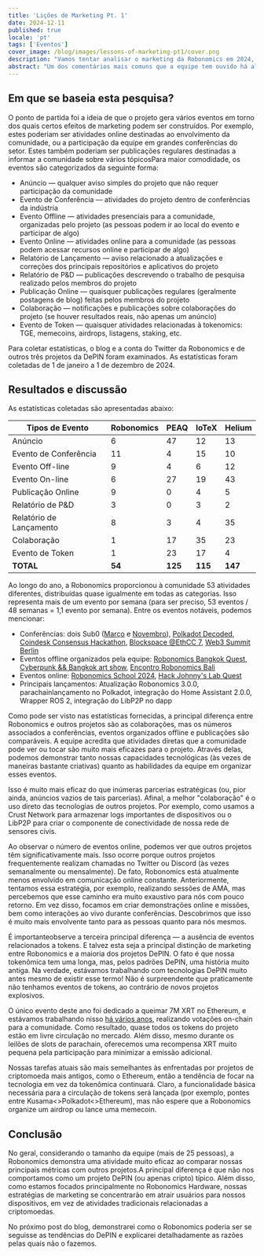 ```yaml
---
title: 'Lições de Marketing Pt. 1'
date: 2024-12-11
published: true
locale: 'pt'
tags: ['Eventos']
cover_image: /blog/images/lessons-of-marketing-pt1/cover.png
description: "Vamos tentar analisar o marketing da Robonomics em 2024, avaliar a atividade anual do projeto e compará-la com projetos semelhantes. Você verá o quão ativa a equipe tem sido ao longo do ano e quais princípios a Robonomics segue em marketing."
abstract: "Um dos comentários mais comuns que a equipe tem ouvido há algum tempo é o conselho para fazer mais marketing. Normalmente, essas sugestões não são seguidas por etapas de marketing bem pensadas, mas a mensagem é clara. Se você investir mais em atividades de publicidade, tudo será maravilhoso e seu token irá para a lua. Neste post do blog, tentarei analisar essa situação, avaliar a atividade anual da Robonomics e compará-la com projetos semelhantes. Como resultado, você verá o quão ativa a equipe tem sido ao longo do ano e quais princípios seguimos em marketing. Ivan Berman [Fingerling42]" 
---
```


## Em que se baseia esta pesquisa?

O ponto de partida foi a ideia de que o projeto gera vários eventos em torno dos quais certos efeitos de marketing podem ser construídos. Por exemplo, estes poderiam ser atividades online destinadas ao envolvimento da comunidade, ou a participação da equipe em grandes conferências do setor. Estes também poderiam ser publicações regulares destinadas a informar a comunidade sobre vários tópicosPara maior comodidade, os eventos são categorizados da seguinte forma:

- Anúncio — qualquer aviso simples do projeto que não requer participação da comunidade
- Evento de Conferência — atividades do projeto dentro de conferências da indústria
- Evento Offline — atividades presenciais para a comunidade, organizadas pelo projeto (as pessoas podem ir ao local do evento e participar de algo)
- Evento Online — atividades online para a comunidade (as pessoas podem acessar recursos online e participar de algo)
- Relatório de Lançamento — aviso relacionado a atualizações e correções dos principais repositórios e aplicativos do projeto
- Relatório de P&D — publicações descrevendo o trabalho de pesquisa realizado pelos membros do projeto
- Publicação Online — quaisquer publicações regulares (geralmente postagens de blog) feitas pelos membros do projeto
- Colaboração — notificações e publicações sobre colaborações do projeto (se houver resultados reais, não apenas um anúncio)
- Evento de Token — quaisquer atividades relacionadas à tokenomics: TGE, memecoins, airdrops, listagens, staking, etc.

Para coletar estatísticas, o blog e a conta do Twitter da Robonomics e de outros três projetos da DePIN foram examinados. As estatísticas foram coletadas de 1 de janeiro a 1 de dezembro de 2024.

## Resultados e discussão

As estatísticas coletadas são apresentadas abaixo:

<div class="big-table">

| **Tipos de Evento** | **Robonomics** | **PEAQ** | **IoTeX** | **Helium** |
|---------------------|----------------|----------|-----------|------------|
| Anúncio            | 6              | 47       | 12        | 13         |
| Evento de Conferência  | 11             | 4        | 15        | 10         |
| Evento Off-line        | 9              | 4        | 6         | 12         |
| Evento On-line         | 6              | 27       | 19        | 43         |
| Publicação Online      | 9              | 0        | 4         | 5          |
| Relatório de P&D       | 3              | 0        | 3         | 2          |
| Relatório de Lançamento| 8              | 3        | 4         | 35         |
| Colaboração            | 1              | 17       | 35        | 23         |
| Evento de Token        | 1              | 23       | 17        | 4          |
| **TOTAL**              | **54**         | **125**  | **115**   | **147**    |

</div>

Ao longo do ano, a Robonomics proporcionou à comunidade 53 atividades diferentes, distribuídas quase igualmente em todas as categorias. Isso representa mais de um evento por semana (para ser preciso, 53 eventos / 48 semanas = 1,1 evento por semana). Entre os eventos notáveis, podemos mencionar:

- Conferências: dois Sub0 ([Março](https://x.com/AIRA_Robonomics/status/1778039290590543945) e [Novembro](https://x.com/AIRA_Robonomics/status/1851383351208284528)), [Polkadot Decoded](https://robonomics.network/blog/beer-bar-decoded2024/), [Coindesk Consensus Hackathon](https://robonomics.network/blog/robonomics-at-consensus-2024/), [Blockspace @EthCC 7](https://x.com/AIRA_Robonomics/status/1810274900478689311), [Web3 Summit Berlin](https://x.com/AIRA_Robonomics/status/1825637877562147198)
- Eventos offline organizados pela equipe: [Robonomics Bangkok Quest](https://robonomics.network/blog/robo-season-pass-2025-welcome-to-the-paper-st-club/), [Cyberpunk && Bangkok art show](https://x.com/AIRA_Robonomics/status/1854244622949830930), [Encontro Robonomics Bali](https://x.com/AIRA_Robonomics/status/1771734812857974962)
- Eventos online: [Robonomics School 2024](https://x.com/AIRA_Robonomics/status/1788860085701103701), [Hack Johnny's Lab Quest](https://robonomics.network/blog/robonomics-school-2024-hack-johnny-lab/)
- Principais lançamentos: Atualização Robonomics 3.0.0, parachainlançamento no Polkadot, integração do Home Assistant 2.0.0, Wrapper ROS 2, integração do LibP2P no dapp

Como pode ser visto nas estatísticas fornecidas, a principal diferença entre Robonomics e outros projetos são as colaborações, mas os números associados a conferências, eventos organizados offline e publicações são comparáveis. A equipe acredita que atividades diretas que a comunidade pode ver ou tocar são muito mais eficazes para o projeto. Através delas, podemos demonstrar tanto nossas capacidades tecnológicas (às vezes de maneiras bastante criativas) quanto as habilidades da equipe em organizar esses eventos.

Isso é muito mais eficaz do que inúmeras parcerias estratégicas (ou, pior ainda, anúncios vazios de tais parcerias). Afinal, a melhor "colaboração" é o uso direto das tecnologias de outros projetos. Por exemplo, como usamos a Crust Network para armazenar logs importantes de dispositivos ou o LibP2P para criar o componente de conectividade de nossa rede de sensores civis.

Ao observar o número de eventos online, podemos ver que outros projetos têm significativamente mais. Isso ocorre porque outros projetos frequentemente realizam chamadas no Twitter ou Discord (às vezes semanalmente ou mensalmente). De fato, Robonomics está atualmente menos envolvido em comunicação online constante. Anteriormente, tentamos essa estratégia, por exemplo, realizando sessões de AMA, mas percebemos que esse caminho era muito exaustivo para nós com pouco retorno. Em vez disso, focamos em criar demonstrações online e missões, bem como interações ao vivo durante conferências. Descobrimos que isso é muito mais envolvente tanto para as pessoas quanto para nós mesmos.

É importanteobserve a terceira principal diferença — a ausência de eventos relacionados a tokens. E talvez esta seja a principal distinção de marketing entre Robonomics e a maioria dos projetos DePIN. O fato é que nossa tokenômica tem uma longa, mas, pelos padrões DePIN, uma história muito antiga. Na verdade, estávamos trabalhando com tecnologias DePIN muito antes mesmo de existir esse termo! Não é surpreendente que praticamente não tenhamos eventos de tokens, ao contrário de novos projetos explosivos.

O único evento deste ano foi dedicado a queimar 7M XRT no Ethereum, e estávamos trabalhando nisso [há vários anos](https://robonomics.network/blog/7-years-of-robonomics-development-and-burning-7-million-xrt/), realizando votações on-chain para a comunidade. Como resultado, quase todos os tokens do projeto estão em livre circulação no mercado. Além disso, mesmo durante os leilões de slots de parachain, oferecemos uma recompensa XRT muito pequena pela participação para minimizar a emissão adicional.

Nossas tarefas atuais são mais semelhantes às enfrentadas por projetos de criptomoeda mais antigos, como o Ethereum, então a tendência de focar na tecnologia em vez da tokenômica continuará. Claro, a funcionalidade básica necessária para a circulação de tokens será lançada (por exemplo, pontes entre Kusama\<\>Polkadot\<\>Ethereum), mas não espere que a Robonomics organize um airdrop ou lance uma memecoin.

## Conclusão

No geral, considerando o tamanho da equipe (mais de 25 pessoas), a Robonomics demonstra uma atividade muito eficaz ao comparar nossas principais métricas com outros projetos.A principal diferença é que não nos comportamos como um projeto DePIN (ou apenas cripto) típico. Além disso, como estamos focados principalmente no Robonomics Hardware, nossas estratégias de marketing se concentrarão em atrair usuários para nossos dispositivos, em vez de atividades tradicionais relacionadas a criptomoedas.

No próximo post do blog, demonstrarei como o Robonomics poderia ser se seguisse as tendências do DePIN e explicarei detalhadamente as razões pelas quais não o fazemos.
